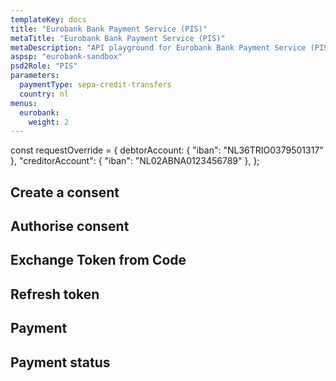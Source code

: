 ```yaml
---
templateKey: docs
title: "Eurobank Bank Payment Service (PIS)"
metaTitle: "Eurobank Bank Payment Service (PIS)"
metaDescription: "API playground for Eurobank Bank Payment Service (PIS)"
aspsp: "eurobank-sandbox"
psd2Role: "PIS"
parameters:
  paymentType: sepa-credit-transfers
  country: nl
menus:
  eurobank: 
    weight: 2
---
```




const requestOverride = {
  debtorAccount: {
    "iban": "NL36TRIO0379501317"
  },
  "creditorAccount": {
      "iban": "NL02ABNA0123456789"
  },
};



  <step>

  ## Create a consent

  <StepInitiatePayment requestOverride={requestOverride} />
  </step>
<step>

  ## Authorise consent

  <AuthoriseStep/>
</step>
<step>

  ## Exchange Token from Code

  <CreateToken/>
</step>
<step>

  ## Refresh token

  <RefreshToken/>
  </step>
  <step>

  ## Payment

  <StepPayment/>
  </step>
  <step>

  ## Payment status

  <StepPaymentStatus/>
  </step>

